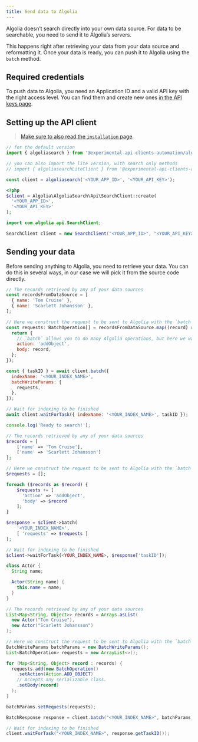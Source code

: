 ```yaml
---
title: Send data to Algolia
---
```



Algolia doesn’t search directly into your own data source. For data to be searchable, you need to send it to Algolia’s servers.

This happens right after retrieving your data from your data source and reformatting it. Once your data is ready, you can push it to Algolia using the `batch` method.

## Required credentials

To push data to Algolia, you need an Application ID and a valid API key with the right access level. You can find them and create new ones [in the API keys page](https://www.algolia.com/account/api-keys/all).

## Setting up the API client

> [Make sure to also read the `installation` page](/docs/clients/installation).

<TabsLanguage>
<TabItem value="javascript">

```js
// for the default version
import { algoliasearch } from '@experimental-api-clients-automation/algoliasearch';

// you can also import the lite version, with search only methods
// import { algoliasearchLiteClient } from '@experimental-api-clients-automation/algoliasearch-lite';

const client = algoliasearch('<YOUR_APP_ID>', '<YOUR_API_KEY>');
```

</TabItem>
<TabItem value="php">

```php
<?php
$client = Algolia\AlgoliaSearch\Api\SearchClient::create(
  '<YOUR_APP_ID>',
  '<YOUR_API_KEY>'
);
```

</TabItem>
<TabItem value="java">

```java
import com.algolia.api.SearchClient;

SearchClient client = new SearchClient("<YOUR_APP_ID>", "<YOUR_API_KEY>");
```

</TabItem>
</TabsLanguage>

## Sending your data

Before sending anything to Algolia, you need to retrieve your data. You can do this in several ways, in our case we will pick it from the source code directly.

<TabsLanguage>
<TabItem value="javascript">

```js
// The records retrieved by any of your data sources
const recordsFromDataSource = [
  { name: 'Tom Cruise' },
  { name: 'Scarlett Johansson' },
];

// Here we construct the request to be sent to Algolia with the `batch` method
const requests: BatchOperation[] = recordsFromDataSource.map((record) => {
  return {
    // `batch` allows you to do many Algolia operations, but here we want to index our record.
    action: 'addObject',
    body: record,
  };
});

const { taskID } = await client.batch({
  indexName: '<YOUR_INDEX_NAME>',
  batchWriteParams: {
    requests,
  },
});

// Wait for indexing to be finished
await client.waitForTask({ indexName: '<YOUR_INDEX_NAME>', taskID });

console.log('Ready to search!');
```

</TabItem>
<TabItem value="php">

```php
// The records retrieved by any of your data sources
$records = [
    ['name' => 'Tom Cruise'],
    ['name' => 'Scarlett Johansson']
];

// Here we construct the request to be sent to Algolia with the `batch` method
$requests = [];

foreach ($records as $record) {
    $requests += [
      'action' => 'addObject',
      'body' => $record
    ];
}

$response = $client->batch(
    '<YOUR_INDEX_NAME>',
    [ 'requests' => $requests ]
);

// Wait for indexing to be finished
$client->waitForTask(<YOUR_INDEX_NAME>, $response['taskID']);
```

</TabItem>
<TabItem value="java">

```java
class Actor {
  String name;

  Actor(String name) {
    this.name = name;
  }
}

// The records retrieved by any of your data sources
List<Map<String, Object>> records = Arrays.asList(
  new Actor("Tom Cruise"),
  new Actor("Scarlett Johansson")
);

// Here we construct the request to be sent to Algolia with the `batch` method
BatchWriteParams batchParams = new BatchWriteParams();
List<BatchOperation> requests = new ArrayList<>();

for (Map<String, Object> record : records) {
  requests.add(new BatchOperation()
    .setAction(Action.ADD_OBJECT)
    // Accepts any serializable class.
    .setBody(record)
  );
}

batchParams.setRequests(requests);

BatchResponse response = client.batch("<YOUR_INDEX_NAME>", batchParams);

// Wait for indexing to be finished
client.waitForTask("<YOUR_INDEX_NAME>", response.getTaskID());
```

</TabItem>
</TabsLanguage>
